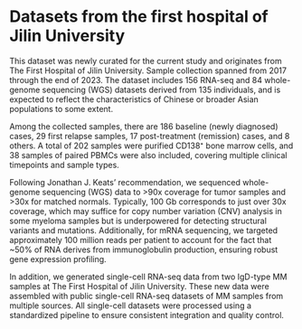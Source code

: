 # Datasets from the first hospital of Jilin University

This dataset was newly curated for the current study and originates from The First Hospital of Jilin University. Sample collection spanned from 2017 through the end of 2023. The dataset includes 156 RNA-seq and 84 whole-genome sequencing (WGS) datasets derived from 135 individuals, and is expected to reflect the characteristics of Chinese or broader Asian populations to some extent.

Among the collected samples, there are 186 baseline (newly diagnosed) cases, 29 first relapse samples, 17 post-treatment (remission) cases, and 8 others. A total of 202 samples were purified CD138⁺ bone marrow cells, and 38 samples of paired PBMCs were also included, covering multiple clinical timepoints and sample types.

Following Jonathan J. Keats' recommendation, we sequenced whole-genome sequencing (WGS) data to >90x coverage for tumor samples and >30x for matched normals. Typically, 100 Gb corresponds to just over 30x coverage, which may suffice for copy number variation (CNV) analysis in some myeloma samples but is underpowered for detecting structural variants and mutations. Additionally, for mRNA sequencing, we targeted approximately 100 million reads per patient to account for the fact that ~50% of RNA derives from immunoglobulin production, ensuring robust gene expression profiling.


In addition, we generated single-cell RNA-seq data from two IgD-type MM samples at The First Hospital of Jilin University. These new data were assembled with public single-cell RNA-seq datasets of MM samples from multiple sources. All single-cell datasets were processed using a standardized pipeline to ensure consistent integration and quality control.

<!-- Below are the basic statistics of this dataset: -->



